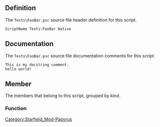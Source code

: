 {{Script_Object_Summary
| title = Tests:FooBar
| name = [[SFM:Script-Tests:FooBar|Tests:FooBar]]
| extends = [[SFM:Script-ScriptObject|ScriptObject]]
| flags = Native
}}


== Definition ==
The <code>Tests\FooBar.psc</code> source file header definition for this script.

<source lang="papyrus">
ScriptName Tests:FooBar Native
</source>


== Documentation ==
The <code>Tests\FooBar.psc</code> source file documentation comments for this script.

<source>
This is my docstring comment.
hello world!
</source>


== Member ==
The members that belong to this script, grouped by kind.

=== Function ===
{{Script_Object_Member_Summary
| title = MyEvent
| script = [[SFM:Script-Tests:FooBar|Tests:FooBar]]
| name = [[SFM:Script-Tests:FooBar/MyEvent|MyEvent]]
| kind = Function
| returns = bool
}}


[[Category:Starfield_Mod-Papyrus]]
